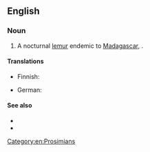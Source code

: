 ==English==

===Noun===
{{en-noun|head=[[hairy]]-[[ear]]ed [[dwarf lemur]]}}

# A nocturnal [[lemur]] endemic to [[Madagascar]], {{taxlink|Allocebus trichotis|species|noshow=1}}.

====Translations====
{{trans-top|''Allocebus trichotis''}}
* Finnish: {{t|fi|karvakorvamaki}}
{{trans-mid}}
* German: {{t|de|Büschelohrmaki|m}}
{{trans-bottom}}

====See also====
* {{pedialite|Hairy-eared Dwarf Lemur}}
* {{specieslite|Allocebus trichotis}}

[[Category:en:Prosimians]]